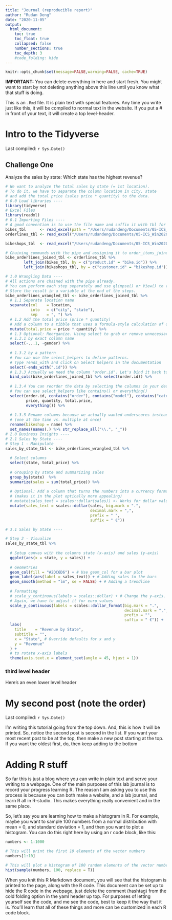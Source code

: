 ```yaml
---
title: "Journal (reproducible report)"
author: "Rudan Deng"
date: "2020-11-05"
output:
  html_document:
    toc: true
    toc_float: true
    collapsed: false
    number_sections: true
    toc_depth: 3
    #code_folding: hide
---
```


```r
knitr::opts_chunk$set(message=FALSE,warning=FALSE, cache=TRUE)
```

**IMPORTANT:** You can delete everything in here and start fresh. You might want to start by not deleting anything above this line until you know what that stuff is doing.

This is an `.Rmd` file. It is plain text with special features. Any time you write just like this, it will be compiled to normal text in the website. If you put a \# in front of your text, it will create a top level-header.

# Intro to the Tidyverse

Last compiled: `r Sys.Date()`

## Challenge One

Analyze the sales by state:
Which state has the highest revenue?
```r
# We want to analyze the total sales by state (= 1st location). 
# To do it, we have to separate the column location in city, state
# and add the total price (sales price * quantity) to the data.
# 0.0 Load libraries ----
library(tidyverse)
# Excel Files
library(readxl)
# 0.1 Importing Files ----
# A good convention is to use the file name and suffix it with tbl for the data structure tibble
bikes_tbl      <- read_excel(path = "/Users/rudandeng/Documents/05-ICS_Win2020/fund_DS_ws20/DS_101/00_data/01_bike_sales/01_raw_data/bikes.xlsx")
orderlines_tbl <- read_excel("/Users/rudandeng/Documents/05-ICS_Win2020/fund_DS_ws20/DS_101/00_data/01_bike_sales/01_raw_data/orderlines.xlsx")

bikeshops_tbl  <- read_excel("/Users/rudandeng/Documents/05-ICS_Win2020/fund_DS_ws20/DS_101/00_data/01_bike_sales/01_raw_data/bikeshops.xlsx")

# Chaining commands with the pipe and assigning it to order_items_joined_tbl
bike_orderlines_joined_tbl <- orderlines_tbl %>%
        left_join(bikes_tbl, by = c("product.id" = "bike.id")) %>%
        left_join(bikeshops_tbl, by = c("customer.id" = "bikeshop.id"))

# 1.0 Wrangling Data ----
# All actions are chained with the pipe already. 
# You can perform each step separately and use glimpse() or View() to validate your code. 
# Store the result in a variable at the end of the steps.
bike_orderlines_wrangled_tbl <- bike_orderlines_joined_tbl %>%
  # 1.1 Separate location name
  separate(col    = location,
           into   = c("city", "state"),
           sep    = ", ") %>%
  # 1.2 Add the total price (price * quantity) 
  # Add a column to a tibble that uses a formula-style calculation of other columns
  mutate(total.price = price * quantity) %>%
  # 1.3 Optional: Reorganize. Using select to grab or remove unnecessary columns
  # 1.3.1 by exact column name
  select(-...1, -gender) %>%
  
  # 1.3.2 by a pattern
  # You can use the select_helpers to define patterns. 
  # Type ?ends_with and click on Select helpers in the documentation
  select(-ends_with(".id")) %>%
  # 1.3.3 Actually we need the column "order.id". Let's bind it back to the data
  bind_cols(bike_orderlines_joined_tbl %>% select(order.id)) %>%
  
  # 1.3.4 You can reorder the data by selecting the columns in your desired order.
  # You can use select_helpers like contains() or everything()
  select(order.id, contains("order"), contains("model"), contains("category"),
         price, quantity, total.price,
         everything()) %>%
  
  # 1.3.5 Rename columns because we actually wanted underscores instead of the dots
  # (one at the time vs. multiple at once)
  rename(bikeshop = name) %>%
  set_names(names(.) %>% str_replace_all("\\.", "_"))
# 2.0 Business Insights ----
# 2.1 Sales by State ----
# Step 1 - Manipulate
sales_by_state_tbl <- bike_orderlines_wrangled_tbl %>%
  
  # Select columns
  select(state, total_price) %>%
  
  # Grouping by state and summarizing sales
  group_by(state)  %>%
  summarize(sales = sum(total_price)) %>%
  
  # Optional: Add a column that turns the numbers into a currency format 
  # (makes it in the plot optically more appealing)
  # mutate(sales_text = scales::dollar(sales)) <- Works for dollar values
  mutate(sales_text = scales::dollar(sales, big.mark = ".", 
                                     decimal.mark = ",",
                                     prefix = " ", 
                                     suffix = " €"))

# 3.1 Sales by State ----

# Step 2 - Visualize
sales_by_state_tbl %>%
  
  # Setup canvas with the columns state (x-axis) and sales (y-axis)
  ggplot(aes(x = state, y = sales)) +
  
  # Geometries
  geom_col(fill = "#2DC6D6") + # Use geom_col for a bar plot
  geom_label(aes(label = sales_text)) + # Adding sales to the bars
  geom_smooth(method = "lm", se = FALSE) + # Adding a trendline
  
  # Formatting
  # scale_y_continuous(labels = scales::dollar) + # Change the y-axis. 
  # Again, we have to adjust it for euro values
  scale_y_continuous(labels = scales::dollar_format(big.mark = ".", 
                                                    decimal.mark = ",", 
                                                    prefix = "", 
                                                    suffix = " €")) +
  labs(
    title    = "Revenue by State",
    subtitle = "",
    x = "State", # Override defaults for x and y
    y = "Revenue"
  ) +
  # to rotate x-axis labels
  theme(axis.text.x = element_text(angle = 45, hjust = 1))
```

### third level header

Here's an even lower level header

# My second post (note the order)

Last compiled: `r Sys.Date()`

I'm writing this tutorial going from the top down. And, this is how it will be printed. So, notice the second post is second in the list. If you want your most recent post to be at the top, then make a new post starting at the top. If you want the oldest first, do, then keep adding to the bottom

# Adding R stuff

So far this is just a blog where you can write in plain text and serve your writing to a webpage. One of the main purposes of this lab journal is to record your progress learning R. The reason I am asking you to use this process is because you can both make a website, and a lab journal, and learn R all in R-studio. This makes everything really convenient and in the same place. 

So, let's say you are learning how to make a histogram in R. For example, maybe you want to sample 100 numbers from a normal distribution with mean = 0, and standard deviation = 1, and then you want to plot a histogram. You can do this right here by using an r code block, like this:


```r
numbers <- 1:1000

# This will print the first 10 elements of the vector numbers
numbers[1:10]

# This will plot a histogram of 100 random elements of the vector numbers
hist(sample(numbers, 100, replace = T))
```


When you knit this R Markdown document, you will see that the histogram is printed to the page, along with the R code. This document can be set up to hide the R code in the webpage, just delete the comment (hashtag) from the cold folding option in the yaml header up top. For purposes of letting yourself see the code, and me see the code, best to keep it the way that it is. You'll learn that all of these things and more can be customized in each R code block.